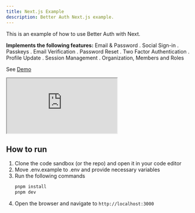 ```yaml
---
title: Next.js Example
description: Better Auth Next.js example.
---
```


This is an example of how to use Better Auth with Next.

**Implements the following features:**
Email & Password . Social Sign-in . Passkeys . Email Verification . Password Reset . Two Factor Authentication . Profile Update . Session Management . Organization, Members and Roles

See [Demo](https://demo.better-auth.com)

<ForkButton url="better-auth/better-auth/tree/main/demo/nextjs" />

<iframe
    src="https://stackblitz.com/github/better-auth/better-auth/tree/main/demo/nextjs?codemirror=1&fontsize=14&hidenavigation=1&runonclick=1&hidedevtools=1"
    style={{
        width: "100%",
        height: "500px",
        border: 0,
        borderRadius: "4px",
        overflow: "hidden",
    }}
    title="Better Auth Next.js Example"
    allow="accelerometer; ambient-light-sensor; camera; encrypted-media; geolocation; gyroscope; hid; microphone; midi; payment; usb; vr; xr-spatial-tracking"
    sandbox="allow-forms allow-modals allow-popups allow-presentation allow-same-origin allow-scripts"
></iframe>

## How to run

1. Clone the code sandbox (or the repo) and open it in your code editor
2. Move .env.example to .env and provide necessary variables
3. Run the following commands
    ```bash
    pnpm install
    pnpm dev
    ```
4. Open the browser and navigate to `http://localhost:3000`
